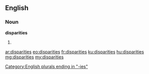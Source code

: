 ==English==

===Noun===
'''disparities'''

# {{plural of|disparity}}

[[Category:English plurals ending in "-ies"]]

[[ar:disparities]]
[[eo:disparities]]
[[fr:disparities]]
[[ku:disparities]]
[[hu:disparities]]
[[mg:disparities]]
[[my:disparities]]